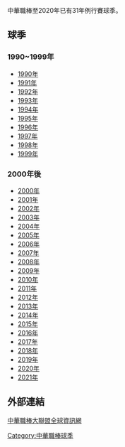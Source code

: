 {{expand|time=2013-07-17T23:33:02+00:00}}
{{refimprove|time=2013-07-17T23:33:02+00:00}}
中華職棒至2020年已有31年例行賽球季。

== 球季 ==
===1990~1999年===
* [[中華職棒元年|1990年]]
* [[中華職棒2年|1991年]]
* [[中華職棒3年|1992年]]
* [[中華職棒4年|1993年]]
* [[中華職棒5年|1994年]]
* [[中華職棒6年|1995年]]
* [[中華職棒7年|1996年]]
* [[中華職棒8年|1997年]]
* [[中華職棒9年|1998年]]
* [[中華職棒10年|1999年]]
===2000年後===
* [[中華職棒11年|2000年]]
* [[中華職棒12年|2001年]]
* [[中華職棒13年|2002年]]
* [[中華職棒14年|2003年]]
* [[中華職棒15年|2004年]]
* [[中華職棒16年|2005年]]
* [[中華職棒17年|2006年]]
* [[中華職棒18年|2007年]]
* [[中華職棒19年|2008年]]
* [[中華職棒20年|2009年]]
* [[中華職棒21年|2010年]]
* [[中華職棒22年|2011年]]
* [[中華職棒23年|2012年]]
* [[中華職棒24年|2013年]]
* [[中華職棒25年|2014年]]
* [[中華職棒26年|2015年]]
* [[中華職棒27年|2016年]]
* [[中華職棒28年|2017年]]
* [[中華職棒29年|2018年]]
* [[中華職棒30年|2019年]]
* [[中華職棒31年|2020年]]
* [[中華職棒32年|2021年]]

== 外部連結 ==
[http://www.cpbl.com.tw 中華職棒大聯盟全球資訊網]{{Wayback|url=http://www.cpbl.com.tw/ |date=20090316075320 }}{{zh-tw}}{{en}}

{{中華職業棒球大聯盟}}
{{中華職棒球季}}

[[Category:中華職棒球季|Category:中華職棒球季]]